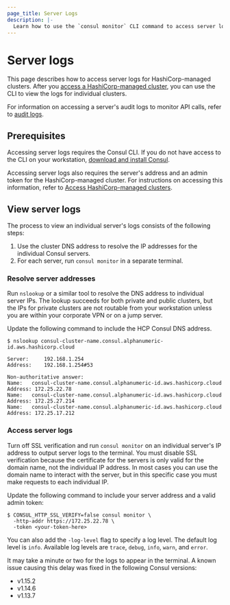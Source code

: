 ```yaml
---
page_title: Server Logs
description: |-
  Learn how to use the `consul monitor` CLI command to access server logs for a HashiCorp-managed cluster.
---
```


# Server logs

This page describes how to access server logs for HashiCorp-managed clusters. After you [access a HashiCorp-managed cluster](/hcp/docs/consul/hcp-managed/access), you can use the CLI to view the logs for individual clusters.

For information on accessing a server's audit logs to monitor API calls, refer to [audit logs](/hcp/docs/consul/monitor/audit-logs).

## Prerequisites

Accessing server logs requires the Consul CLI. If you do not have access to the CLI on your workstation, [download and install Consul](/consul/downloads).

Accessing server logs also requires the server's address and an admin token for the HashiCorp-managed cluster. For instructions on accessing this information, refer to [Access HashiCorp-managed clusters](/hcp/docs/consul/hcp-managed/access).

## View server logs

The process to view an individual server's logs consists of the following steps:

1. Use the cluster DNS address to resolve the IP addresses for the individual Consul servers.
1. For each server, run `consul monitor` in a separate terminal.

### Resolve server addresses

Run `nslookup` or a similar tool to resolve the DNS address to individual server IPs. The lookup succeeds for both private and public clusters, but the IPs for private clusters are not routable from your workstation unless you are within your corporate VPN or on a jump server.

Update the following command to include the HCP Consul DNS address.

```shell-session
$ nslookup consul-cluster-name.consul.alphanumeric-id.aws.hashicorp.cloud

Server:		192.168.1.254
Address:	192.168.1.254#53

Non-authoritative answer:
Name:	consul-cluster-name.consul.alphanumeric-id.aws.hashicorp.cloud
Address: 172.25.22.78
Name:	consul-cluster-name.consul.alphanumeric-id.aws.hashicorp.cloud
Address: 172.25.27.214
Name:	consul-cluster-name.consul.alphanumeric-id.aws.hashicorp.cloud
Address: 172.25.17.212
```

### Access server logs

Turn off SSL verification and run `consul monitor` on an individual server's IP address to output server logs to the terminal. You must disable SSL verification because the certificate for the servers is only valid for the domain name, not the individual IP address. In most cases you can use the domain name to interact with the server, but in this specific case you must make requests to each individual IP.

Update the following command to include your server address and a valid admin token:

```shell-session
$ CONSUL_HTTP_SSL_VERIFY=false consul monitor \
  -http-addr https://172.25.22.78 \ 
  -token <your-token-here> 
```

You can also add the `-log-level` flag to specify a log level. The default log level is `info`. Available log levels are `trace`, `debug`, `info`, `warn`, and `error`.

It may take a minute or two for the logs to appear in the terminal. A known issue causing this delay was fixed in the following Consul versions:

- v1.15.2
- v1.14.6
- v1.13.7
